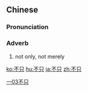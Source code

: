 ==Chinese==
{{zh-forms}}

===Pronunciation===
{{zh-pron
|m=不zhǐ
|c=bat1 zi2
|mn=put-chí
|cat=adv
}}

===Adverb===
{{zh-adv}}

# not only, not merely
#: {{zh-x|他們 '''不只''' 談話，而且 喊叫 大笑。|They '''not only''' talked but also shouted and laughed.}}

[[Category:Intermediate Mandarin|一03不只]]

[[ko:不只]]
[[hu:不只]]
[[ja:不只]]
[[zh:不只]]